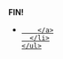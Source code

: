 
<Container>
  <SEO
    title="CSS, CSS-in-JS 그리고 CSS Pre-processor의 비교"
    description="emotion, styled-components 그리고 Sass, CSS의 비교"
  />
  <article className={styles['articlePage']}>
    <Article20211012 />
    <strong className={styles['articleFIN']}>FIN!</strong>
  </article>
  <aside><Profile /></aside>
  <nav>
    <ul>
      <li>
        <a href='#'>
          
        </a>
      </li>
    </ul>
  </nav>
</Container>
